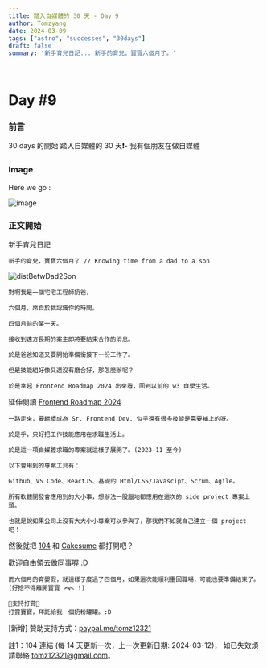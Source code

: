 ```yaml
---
title: 踏入自媒體的 30 天 - Day 9
author: Tomzyang
date: 2024-03-09
tags: ["astro", "successes", "30days"]
draft: false
summary: '新手育兒日記... 新手的育兒，寶寶六個月了。'

---
```

# Day #9

### 前言
30 days 的開始
踏入自媒體的 30 天❗️- 我有個朋友在做自媒體

### Image
Here we go :


![image](/static/images/hereWeGo.jpg)

### 正文開始

新手育兒日記

```
新手的育兒，寶寶六個月了 // Knowing time from a dad to a son
```

![distBetwDad2Son](/static/images/Day9//mySon6month.jpg)

```
對啊我是一個宅宅工程師奶爸，

六個月，來自於我認識你的時間。

四個月前的某一天。

接收到遠方長期的案主即將要結束合作的消息。

於是爸爸知道又要開始準備銜接下一份工作了。

但是技能組好像又還沒有磨合好，那怎麼辦呢？
```

```
於是拿起 Frontend Roadmap 2024 出來看，回到以前的 w3 自學生活。
```
延伸閱讀
[Frontend Roadmap 2024](https://github.com/CIS-Team/Front-End-Roadmap-2024)
```
一路走來，要繼續成為 Sr. Frontend Dev. 似乎還有很多技能是需要補上的呀。

於是乎，只好把工作技能應用在求職生活上。

於是這一項自媒體求職的專案就這樣子展開了。(2023-11 至今)

以下會用到的專案工具有：

Github、VS Code、ReactJS、基礎的 Html/CSS/Javascipt、Scrum、Agile。

所有軟體開發會應用到的大小事，想辦法一股腦地都應用在這次的 side project 專案上頭。

也就是說如果公司上沒有大大小小專案可以參與了，那我們不如就自己建立一個 project 吧！
```

然後就把 [104](https://pda.104.com.tw/profile/share/5ehgch8f6IjeoE2dKt2PCTDkeExdmMnh) 和 [Cakesume](https://www.cakeresume.com/s--jG1RUh5q89MsRD4McRttRg--/jyhwoei-yang) 都打開吧？

歡迎自由領去做同事喔 :D
```
而六個月的育嬰假，就這樣子度過了四個月，如果這次能順利重回職場，可能也要準備結束了。
(好捨不得離開寶寶 >w< !)

🔻支持打賞🔻
打賞寶寶，拜託給我一個奶粉罐罐。:D
```

[新增] 贊助支持方式：[paypal.me/tomz12321](https://www.paypal.com/paypalme/tomz12321)

註1：104 連結 (每 14 天更新一次，上一次更新日期: 2024-03-12)，
如已失效煩請聯絡 tomz12321@gmail.com。
